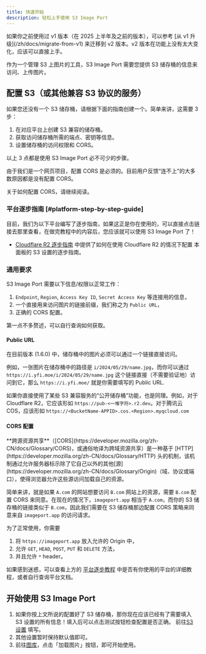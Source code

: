 ```yaml
---
title: 快速开始
description: 轻松上手使用 S3 Image Port
---
```


<Callout>
  如果你之前使用过 v1 版本（在 2025 上半年及之前的版本），可以参考 [从 v1
  升级](/zh/docs/migrate-from-v1) 来迁移到 v2 版本。v2
  版本在功能上没有太大变化，应该可以直接上手。
</Callout>

作为一个管理 S3 上图片的工具，S3 Image Port 需要您提供 S3 储存桶的信息来访问、上传图片。

## 配置 S3（或其他兼容 S3 协议的服务）

如果您还没有一个 S3 储存桶，请根据下面的指南创建一个。简单来讲，这需要 3 步：

1. 在对应平台上创建 S3 兼容的储存桶。
2. 获取访问储存桶所需的端点、密钥等信息。
3. 设置储存桶的访问权限和 CORS。

以上 3 点都是使用 S3 Image Port 必不可少的步骤。

<Callout type="warning">
由于我们是一个网页项目，配置 CORS 是必须的。目前用户反馈“连不上”的大多数原因都是没有配置 CORS。

关于如何配置 CORS，请继续阅读。

</Callout>

### 平台逐步指南 [#platform-step-by-step-guide]

目前，我们为以下平台编写了逐步指南，如果这正是你在使用的，可以直接点击链接去那里查看，在做完教程中的内容后，您应该就可以使用 S3 Image Port 了！

- [Cloudflare R2 逐步指南](/zh/docs/for-cloudflare-r2) 中提供了如何在使用 Cloudflare R2 的情况下配置 本面板的 S3 设置的逐步指南。

### 通用要求

S3 Image Port 需要以下信息/权限以正常工作：

1. `Endpoint`, `Region`, `Access Key ID`, `Secret Access Key` 等连接用的信息，
2. 一个直接用来访问图片的链接前缀，我们称之为 `Public URL`，
3. 正确的 CORS 配置。

第一点不多赘述，可以自行查询如何获取。

#### Public URL

在目前版本 (1.6.0) 中，储存桶中的图片必须可以通过一个链接直接访问。

例如，一张图片在储存桶中的路径是 `i/2024/05/29/name.jpg`，而你可以通过 `https://i.yfi.moe/i/2024/05/29/name.jpg` 这个链接直接（不需要验证地）访问到它，那么 `https://i.yfi.moe/` 就是你需要填写的 Public URL.

如果你直接使用了某些 S3 兼容服务的“公开储存桶”功能，也是同理。例如，对于 Cloudflare R2，它应该形如 `https://pub-<一堆字符>.r2.dev`。对于腾讯云 COS，应该形如 `https://<BucketName-APPID>.cos.<Region>.myqcloud.com`

#### CORS 配置

<Callout title="什么是 CORS？">
**跨源资源共享**（[CORS](https://developer.mozilla.org/zh-CN/docs/Glossary/CORS)，或通俗地译为跨域资源共享）是一种基于 [HTTP](https://developer.mozilla.org/zh-CN/docs/Glossary/HTTP) 头的机制，该机制通过允许服务器标示除了它自己以外的其他[源](https://developer.mozilla.org/zh-CN/docs/Glossary/Origin)（域、协议或端口），使得浏览器允许这些源访问加载自己的资源。

简单来讲，就是如果 `A.com` 的网站想要访问 `B.com` 网站上的资源，需要 `B.com` 配置 CORS 来同意。在现在的情况下，`imageport.app` 相当于 `A.com`，而你的 S3 储存桶的链接类似于 `B.com`，因此我们需要在 S3 储存桶那边配置 CORS 策略来同意来自 `imageport.app` 的访问请求。

</Callout>

为了正常使用，你需要

1. 将 `https://imageport.app` 放入允许的 Origin 中，
2. 允许 `GET`, `HEAD`, `POST`, `PUT` 和 `DELETE` 方法，
3. 并且允许 `*` header。

如果感到迷惑，可以查看上方的 [平台逐步教程](#platform-step-by-step-guide) 中是否有你使用的平台的详细教程，或者自行查询平台文档。

## 开始使用 S3 Image Port

1. 如果你按上文所说的配置好了 S3 储存桶，那你现在应该已经有了需要填入 S3 设置的所有信息！填入后可以点击测试按钮检查配置是否正确。
   前往[S3 设置](/zh/settings/s3) 填写。
2. 其他设置暂时保持默认值即可。
3. 前往[图库](/zh/gallery)，点击「加载图片」按钮，即可开始使用。
